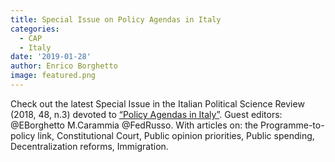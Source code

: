 ```yaml
---
title: Special Issue on Policy Agendas in Italy
categories:
  - CAP
  - Italy
date: '2019-01-28'
author: Enrico Borghetto
image: featured.png
---
```


Check out the latest Special Issue in the Italian Political Science Review (2018, 48, n.3) devoted to ["Policy Agendas in Italy"](https://www.cambridge.org/core/journals/italian-political-science-review-rivista-italiana-di-scienza-politica/issue/985CE66DA4C367A6A53CAAE539CFF3B3). Guest editors: @EBorghetto M.Carammia @FedRusso. With articles on: the Programme-to-policy link, Constitutional Court, Public opinion priorities, Public spending, Decentralization reforms, Immigration.

